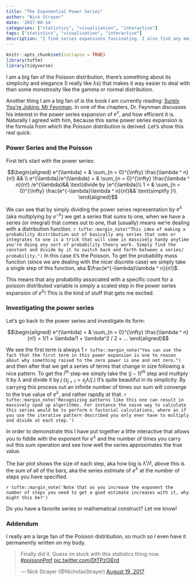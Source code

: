 ```yaml
---
title: "The Exponential Power Series"
author: "Nick Strayer"
date: '2017-08-14'
categories: ["statistics", "visualization", "interactive"]
tags: ["statistics", "visualization", "interactive"]
description: "I find series expansions fascinating. I also find any math envolving e to be fascinating. Here I explain some of the facets of the exponential power series and its connection to my favorite distribution, the Poisson."
---
```

  
  
```r
knitr::opts_chunk$set(collapse = TRUE)
library(tufte)
library(tidyverse)
```

I am a big fan of the Poisson distribution, there's something about its simplicity and elegance (I really like $\lambda$s) that makes it way easier to deal with than some monstrosity like the gamma or normal distribution. 

Another thing I am a big fan of is the book I am currently reading: [Surely You're Joking, Mr Feynman](https://www.amazon.com/Surely-Feynman-Adventures-Curious-Character/dp/0393316041/). In one of the chapters, Dr. Feynman discusses his interest in the power series expansion of $e^x$, and how efficient it is. Naturally I agreed with him, because this same power series expansion is the formula from which the Poisson distribution is derived. Let's show this real quick: 


### Power Series and the Poisson

First let's start with the power series:

$$\begin{aligned}
e^{\lambda} = & \sum_{n = 0}^{\infty} \frac{\lambda ^ n}{n!} && \\
e^{\lambda}/e^{\lambda} = & \sum_{n = 0}^{\infty} \frac{\lambda ^ n}{n!} /e^{\lambda}&&  \text{divide by }e^{\lambda}\\
1 = & \sum_{n = 0}^{\infty} \frac{e^{-\lambda}\lambda ^ n}{n!}&& \text{simplify }\\
\end{aligned}$$

We can see that by simply dividing the power series representation by $e^{\lambda}$ (aka multiplying by $e^{-\lambda}$) we get a series that sums to one, when we have a series (or integral) that comes out to one, that (usually) means we're dealing with a distribution function. `r tufte::margin_note("This idea of making a probability distribution out of basically any series that sums or integrates to one is a trick that will come in massively handy anytime you're doing any sort of probability theory work. Simply find the constant and divide by it to switch back and forth between a series/ probability.")` In this case it's the Poisson. To get the probability mass function (since we are dealing with the nicer discrete case) we simply take a single step of this function, aka $\frac{e^{-\lambda}\lambda ^ n}{n!}$. 

This means that any probability associated with a specific count for a poisson distributed variable is simply a scaled step in the power series expansion of $e^{\lambda}$! This is the kind of stuff that gets me excited.

### Investigating the power series

Let's go back to the power series and investigate its form: 

$$\begin{aligned}
e^{\lambda} = & \sum_{n = 0}^{\infty} \frac{\lambda ^ n}{n!} = 1/1 + \lambda/1 + \lambda^2 / 2 + ...
\end{aligned}$$

We see the first term is always 1 `r tufte::margin_note("You can use the fact that the first term in this power expansion is one to reason about why something raised to the zero power is one and not zero.")` and then after that we get a series of terms that change in size following a nice pattern. To get the $i^{th}$ step we simply take the $(j - 1)^{th}$ step and multiply it by $\lambda$ and divide it by $j$ ($s_{j+ 1} = s_j\lambda/j.$) It's quite beautiful in its simplicity. By carrying this process out an infinite number of times our sum will converge to the true value of $e^{\lambda}$, and rather rapidly at that. `r tufte::margin_note('Recognizing patterns like this one can result in massively sped up algorithms. For instance the naive way to calculate this series would be to perform n factorial calculations, where as if you use the iterative pattern described you only ever have to multiply and divide at each step.')`

In order to demonstrate this I have put together a little interactive that allows you to fiddle with the exponent for $e^{\lambda}$ and the number of times you carry out this sum operation and see how well the series approximates the true value. 

The bar plot shows the size of each step, aka how big is $\lambda^i/i!$, above this is the sum of all of the bars, aka the series estimate of $e^{\lambda}$ at the number of steps you have specified. 

<style>
svg text {
  font-family: garamond;
}
</style>

<div class = "fullwidth" id = "viz"></div>
<script src="https://cdn.rawgit.com/gka/d3-jetpack/master/build/d3v4%2Bjetpack.js"></script>
<script src="https://d3js.org/d3-scale-chromatic.v1.min.js"></script>
<script src="https://rawgit.com/nstrayer/slid3r/master/dist/slid3r.js"></script>
<script src="/js/bundle.js"></script>


`r tufte::margin_note('Note that as you increase the exponent the number of steps you need to get a good estimate increases with it, why might this be?')`

Do you have a favorite series or mathematical construct? Let me know! 


### Addendum

I really am a large fan of the Poisson distribution, so much so I even have it permanently written on my body. 

<blockquote class="twitter-tweet" data-lang="en"><p lang="en" dir="ltr">Finally did it. Guess im stuck with this statistics thing now. <a href="https://twitter.com/hashtag/poissonPmf?src=hash">#poissonPmf</a> <a href="https://t.co/DtTPzOiErd">pic.twitter.com/DtTPzOiErd</a></p>&mdash; Nick Strayer (@NicholasStrayer) <a href="https://twitter.com/NicholasStrayer/status/898908684637659136">August 19, 2017</a></blockquote>
<script async src="//platform.twitter.com/widgets.js" charset="utf-8"></script>
